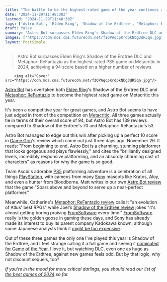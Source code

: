 ```yaml
---
title: "The battle to be the highest-rated game of the year continues as Astro Bot finally claims the top spot from Elden Ring: Shadow of the Erdtree"
date: "2024-11-29T11:48:30Z"
lastmod: "2024-11-29T11:48:30Z"
tags: ['Astro Bot', 'Elden Ring', 'Shadow of the Erdtree', 'Metaphor: ReFantazio', 'PS5', 'Platformer', 'Action RPG', 'JRPG', 'Metacritic']
draft: false
summary: "Astro Bot surpasses Elden Ring's Shadow of the Erdtree DLC and Metaphor: ReFantazio as the highest-rated PS5 game on Metacritic in 2024, achieving a 94 score based on a higher number of reviews."
images: ["https://cdn.mos.cms.futurecdn.net/f2QPAqcpKrdpkNbg3dR5qn.jpg"]
layout: PostSimple
---
```

> Astro Bot surpasses Elden Ring's Shadow of the Erdtree DLC and Metaphor: ReFantazio as the highest-rated PS5 game on Metacritic in 2024, achieving a 94 score based on a higher number of reviews.


        <img alt="Cover" src="https://cdn.mos.cms.futurecdn.net/f2QPAqcpKrdpkNbg3dR5qn.jpg"/>
        
[Astro Bot](https://www.gamesradar.com/astro-bot/) has overtaken both [Elden Ring](https://www.gamesradar.com/elden-ring-guide/)'s Shadow of the Erdtree DLC and [Metaphor: ReFantazio](https://www.gamesradar.com/games/jrpg/metaphor-refantazio-guide/) to become the highest rated game on Metacritic this year.

It's been a competitive year for great games, and Astro Bot seems to have just edged in front of the competition on [Metacritic](https://www.metacritic.com/browse/game/ps5/all/current-year/metascore/?platform=ps5&page=1). All three games actually tie in terms of their overall score of 94, but Astro Bot has 139 reviews compared to Shadow of the Erdtree's 70 and Metaphor: ReFantazio's 53.

Astro Bot managed to edge out this win after picking up a perfect 10 score in [Game Grin](https://www.gamegrin.com/reviews/astro-bot-review/)'s review which came out just three days ago, November 26. It reads: "From beginning to end, Astro Bot is a charming, stunning platformer that looks gorgeous and plays flawlessly," and cites the "brilliantly designed levels, incredibly responsive platforming, and an absurdly charming cast of characters" as reasons for why the game is so good.

Team Asobi's adorable [PS5](https://www.gamesradar.com/platforms/playstation/ps5/news/) platforming adventure is a celebration of all things [PlayStation](https://www.gamesradar.com/platforms/playstation/), with cameos from many [Sony](https://www.gamesradar.com/tag/sony/) mascots like Kratos, Aloy, and even a hunter from Bloodborne. Matt writes in our own [<u>Astro Bot review</u>](https://www.gamesradar.com/games/platformer/astro-bot-review/) that the game "Soars above and beyond to serve up a near-perfect platformer."

Meanwhile, Catherine's [<u>Metaphor: ReFantazio review</u>](https://www.gamesradar.com/games/jrpg/metaphor-refantazio-review/) calls it "an evolution of Atlus' best RPGs" while Joel's [Shadow of the Erdtree review](https://www.gamesradar.com/games/action-rpg/elden-ring-shadow-of-the-erdtree-review/) jokes "it's almost getting boring praising [FromSoftware](https://www.gamesradar.com/tag/fromsoftware/) every time." [FromSoftware](https://www.gamesradar.com/tag/fromsoftware/) really is the golden goose in gaming these days, and Sony has already made its interest to buy its parent company Kadokawa known, although some Japanese analysts think it [<u>might be too expensive</u>](https://www.gamesradar.com/games/dark-souls/acquiring-the-parent-company-of-elden-ring-and-dark-souls-creator-fromsoftware-outright-might-be-too-expensive-for-sony-japanese-analysts-say/)*.*

Out of these three games the only one I've played this year is Shadow of the Erdtree, and I feel strange calling it a full game and seeing it [<u>nominated for Game of the Year</u>](https://www.gamesradar.com/gaming/events-conferences/the-game-awards-nominees-prove-that-2024-is-the-year-of-the-jrpg-with-final-fantasy-7-rebirth-and-metaphor-refantazio-leading-the-field/). I love it, but watching DLC, even one as huge as Shadow of the Erdtree, against new games feels odd. But by that logic, why not discount sequels, too?

*If you're in the mood for more critical darlings, you should read our list of *[<u><em>the best games of 2024</em></u>](https://www.gamesradar.com/best-games-2024/)* so far.*
        